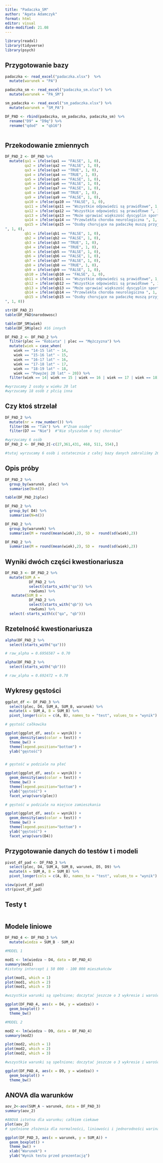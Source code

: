 ```yaml
---
title: "Padaczka_SM"
author: "Agata Adamczyk"
format: html
editor: visual
date-modified: 21.08
---
```


```r
library(readxl)
library(tidyverse)
library(psych)
```

## Przygotowanie bazy

```r
padaczka <- read_excel("padaczka.xlsx")  %>% 
  mutate(warunek = "PA") 

padaczka_sm <- read_excel("padaczka_sm.xlsx") %>% 
  mutate(warunek = "PA_SM") 

sm_padaczka <- read_excel("sm_padaczka.xlsx") %>% 
  mutate(warunek = "SM_PA") 

```

```r

DF_PAD <- rbind(padaczka, sm_padaczka, padaczka_sm) %>% 
  rename("D9" = "D9q") %>% 
  rename("qdod"  = "qb16")
         

```

## Przekodowanie zmiennych

```r
DF_PAD_2 <- DF_PAD %>% 
  mutate(qa1 = ifelse(qa1 == "FALSE", 1, 0),
         qa2 = ifelse(qa2 == "FALSE", 1, 0),
         qa3 = ifelse(qa3 == "TRUE", 1, 0),
         qa4 = ifelse(qa4 == "TRUE", 1, 0),
         qa5 = ifelse(qa5 == "FALSE", 1, 0),
         qa6 = ifelse(qa6 == "FALSE", 1, 0),
         qa7 = ifelse(qa7 == "FALSE", 1, 0),
         qa8 = ifelse(qa8 == "TRUE", 1, 0),
         qa9 = ifelse(qa9 == "FALSE", 1, 0),
         qa10 = ifelse(qa10 == "FALSE", 1, 0),
         qa11 = ifelse(qa11 == "Wszystkie odpowiedzi są prawidłowe", 1, 0),
         qa12 = ifelse(qa12 == "Wszystkie odpowiedzi są prawidłowe ", 1, 0),
         qa13 = ifelse(qa13 == "Może uprawiać większość dyscyplin sportowych za wyjątkiem nurkowania i wspinaczki", 1, 0),
         qa14 = ifelse(qa14 == "Przewlekła choroba neurologiczna ", 1, 0),
         qa15 = ifelse(qa15 == "Osoby chorujące na padaczkę muszą przyjmować leki do końca swojego życia 
", 1, 0),
         qb1 = ifelse(qb1 == "FALSE", 1, 0),
         qb2 = ifelse(qb2 == "FALSE", 1, 0),
         qb3 = ifelse(qb3 == "TRUE", 1, 0),
         qb4 = ifelse(qb4 == "TRUE", 1, 0),
         qb5 = ifelse(qb5 == "FALSE", 1, 0),
         qb6 = ifelse(qb6 == "FALSE", 1, 0),
         qb7 = ifelse(qb7 == "FALSE", 1, 0),
         qb8 = ifelse(qb8 == "TRUE", 1, 0),
         qb9 = ifelse(qb9 == "FALSE", 1, 0),
         qb10 = ifelse(qb10 == "FALSE", 1, 0),
         qb11 = ifelse(qb11 == "Wszystkie odpowiedzi są prawidłowe", 1, 0),
         qb12 = ifelse(qb12 == "Wszystkie odpowiedzi są prawidłowe ", 1, 0),
         qb13 = ifelse(qb13 == "Może uprawiać większość dyscyplin sportowych za wyjątkiem nurkowania i wspinaczki", 1, 0),
         qb14 = ifelse(qb14 == "Przewlekła choroba neurologiczna ", 1, 0),
         qb15 = ifelse(qb15 == "Osoby chorujące na padaczkę muszą przyjmować leki do końca swojego życia 
", 1, 0)) 

str(DF_PAD_2)
table(DF_PAD$narodowosc)
```

```r

table(DF_SM$wiek)
table(DF_SM$plec) #16 innych

DF_PAD_2 <- DF_PAD_2 %>% 
  filter(plec == "Kobieta" | plec == "Mężczyzna") %>% 
  mutate(wiek = case_when(
    wiek == "14-15 lat" ~ 14,
    wiek == "15-16 lat" ~ 15,
    wiek == "16-17 lat" ~ 16,
    wiek == "17-18 lat" ~ 17,
    wiek == "18-19 lat" ~ 18,
    wiek == "Powyżej 20 lat" ~ 20)) %>% 
  filter(wiek == 14| wiek == 15 | wiek == 16 | wiek == 17 | wiek == 18)

#wyrzucamy 2 osoby w wieku 20 lat
#wyrzucamy 18 osób z płcią inna

```

## Czy ktoś strzelał

```r
DF_PAD_2 %>% 
  mutate(nr = row_number()) %>% 
  filter(D6 == "Tak") %>%  #"Znam osobę"
  filter(D7 == "Nie")  #"Nie słyszałem o tej chorobie"

#wyrzucamy 6 osób
DF_PAD_2 <- DF_PAD_2[-c(27,361,431, 468, 511, 554),]

#tutaj wyrzucamy 6 osób i ostatecznie z całej bazy danych zabraliśmy 26 osób; zostajemy z 550 obserwacji
```

## Opis próby

```r

DF_PAD_2 %>% 
  group_by(warunek, plec) %>% 
  summarise(N=n())

table(DF_PAD_2$plec)

DF_PAD_2 %>% 
  group_by( D4) %>% 
  summarise(N=n())

DF_PAD_2 %>% 
  group_by(warunek) %>% 
  summarise(M = round(mean(wiek),2), SD =  round(sd(wiek),2))

DF_PAD_2 %>% 
  summarise(M = round(mean(wiek),2), SD =  round(sd(wiek),2)) 

```

## Wyniki dwóch części kwestionariusza

```r
DF_PAD_3 <- DF_PAD_2 %>% 
  mutate(SUM_A = 
           DF_PAD_2 %>% 
           select(starts_with("qa")) %>% 
           rowSums) %>% 
   mutate(SUM_B = 
           DF_PAD_2 %>% 
           select(starts_with("qb")) %>% 
           rowSums) %>% 
  select(-starts_with(c("qa", "qb")))

```

## Rzetelność kwestionariusza

```r

alpha(DF_PAD_2 %>% 
  select(starts_with("qa")))

# raw_alpha = 0.6956587 = 0.70

alpha(DF_PAD_2 %>% 
  select(starts_with("qb")))

# raw_alpha = 0.692472 = 0.70

```

## Wykresy gęstości

```r

ggplot_df <- DF_PAD_3 %>% 
  select(plec, D4, SUM_A, SUM_B, warunek) %>%
  mutate(A = SUM_A, B = SUM_B) %>% 
  pivot_longer(cols = c(A, B), names_to = "test", values_to = "wynik")

# gęstość całkowika

ggplot(ggplot_df, aes(x = wynik)) + 
  geom_density(aes(color = test)) +
  theme_bw() + 
  theme(legend.position="bottom") + 
  ylab("gęstość") 


# gęstość w podziale na płeć 

ggplot(ggplot_df, aes(x = wynik)) + 
  geom_density(aes(color = test)) +
  theme_bw() + 
  theme(legend.position="bottom") + 
  ylab("gęstość") +
  facet_wrap(vars(plec))

# gęstość w podziale na miejsce zamieszkania

ggplot(ggplot_df, aes(x = wynik)) + 
  geom_density(aes(color = test)) +
  theme_bw() + 
  theme(legend.position="bottom") + 
  ylab("gęstość") +
  facet_wrap(vars(D4))

```

## Przygotowanie danych do testów t i modeli

```r
pivot_df_pad <- DF_PAD_3 %>% 
  select(plec, D4, SUM_A, SUM_B, warunek, D5, D9) %>%
  mutate(A = SUM_A, B = SUM_B) %>% 
  pivot_longer(cols = c(A, B), names_to = "test", values_to = "wynik") 

view(pivot_df_pad)
str(pivot_df_pad)
```

## Testy t 

```r


```

## Modele liniowe

```r
DF_PAD_4 <- DF_PAD_3 %>% 
  mutate(wiedza = SUM_B - SUM_A)

#MODEL 1

mod1 <- lm(wiedza ~ D4, data = DF_PAD_4)
summary(mod1)
#istotny intercept i 50 000 - 100 000 mieszkańców

plot(mod1, which = 1)
plot(mod1, which = 2)
plot(mod1, which = 3)

#wszystkie warunki są spełnione; doczytać jeszcze o 3 wykresie i warością powyżje 2

ggplot(DF_PAD_4, aes(x = D4, y = wiedza)) +
  geom_boxplot() +
  theme_bw()

#MODEL 2

mod2 <- lm(wiedza ~ D9, data = DF_PAD_4)
summary(mod2)

plot(mod2, which = 1)
plot(mod2, which = 2)
plot(mod2, which = 3)

#wszystkie warunki są spełnione; doczytać jeszcze o 3 wykresie i warością powyżje 2

ggplot(DF_PAD_4, aes(x = D9, y = wiedza)) +
  geom_boxplot() +
  theme_bw()
```

## ANOVA dla warunków 

```r

aov_2<-aov(SUM_A ~ warunek, data = DF_PAD_3)
summary(aov_2)

#ANOVA istotna dla warunku; całkiem ciekawe
plot(aov_2)
# spełnione złożenia dla normalności, liniowości i jednorodności warinacji

ggplot(DF_PAD_3, aes(x = warunek, y = SUM_A)) +
  geom_boxplot() + 
  theme_bw() +
  xlab("Warunek") +
  ylab("Wynik testu przed prezentacją")

```








